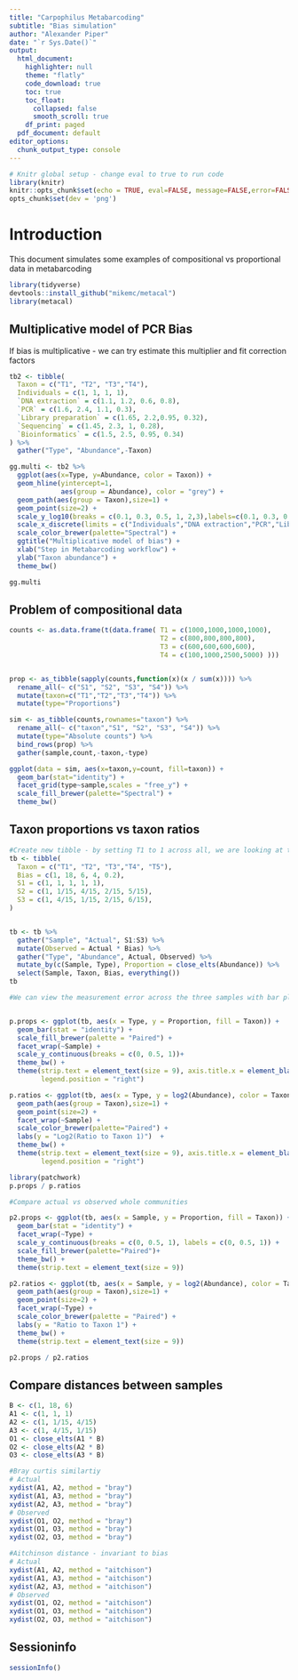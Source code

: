 ---
title: "Carpophilus Metabarcoding"
subtitle: "Bias simulation"
author: "Alexander Piper"
date: "`r Sys.Date()`"
output:
  html_document:
    highlighter: null
    theme: "flatly"
    code_download: true
    toc: true
    toc_float: 
      collapsed: false
      smooth_scroll: true
    df_print: paged    
  pdf_document: default
editor_options: 
  chunk_output_type: console
---

```{r setup, include=FALSE}
# Knitr global setup - change eval to true to run code
library(knitr)
knitr::opts_chunk$set(echo = TRUE, eval=FALSE, message=FALSE,error=FALSE, fig.show = "hold", fig.keep = "all")
opts_chunk$set(dev = 'png')
```

# Introduction

This document simulates some examples of compositional vs proportional data in metabarcoding

```{r load packages}
library(tidyverse)
devtools::install_github("mikemc/metacal")
library(metacal)
```

## Multiplicative model of PCR Bias

If bias is multiplicative - we can try estimate this multiplier and fit  correction factors
```{r multiplicative}
tb2 <- tibble(
  Taxon = c("T1", "T2", "T3","T4"),
  Individuals = c(1, 1, 1, 1),
  `DNA extraction` = c(1.1, 1.2, 0.6, 0.8),
  `PCR` = c(1.6, 2.4, 1.1, 0.3),
  `Library preparation` = c(1.65, 2.2,0.95, 0.32),
  `Sequencing` = c(1.45, 2.3, 1, 0.28),
  `Bioinformatics` = c(1.5, 2.5, 0.95, 0.34)
) %>%
  gather("Type", "Abundance",-Taxon) 

gg.multi <- tb2 %>%
  ggplot(aes(x=Type, y=Abundance, color = Taxon)) +
  geom_hline(yintercept=1,
             aes(group = Abundance), color = "grey") +
  geom_path(aes(group = Taxon),size=1) +
  geom_point(size=2) +
  scale_y_log10(breaks = c(0.1, 0.3, 0.5, 1, 2,3),labels=c(0.1, 0.3, 0.5, 1, 2,3))+
  scale_x_discrete(limits = c("Individuals","DNA extraction","PCR","Library preparation","Sequencing","Bioinformatics")) +
  scale_color_brewer(palette="Spectral") +
  ggtitle("Multiplicative model of bias") +
  xlab("Step in Metabarcoding workflow") +
  ylab("Taxon abundance") + 
  theme_bw()

gg.multi

```


## Problem of compositional data

```{r}
counts <- as.data.frame(t(data.frame( T1 = c(1000,1000,1000,1000),
                                      T2 = c(800,800,800,800),
                                      T3 = c(600,600,600,600),
                                      T4 = c(100,1000,2500,5000) )))


prop <- as_tibble(sapply(counts,function(x)(x / sum(x)))) %>%
  rename_all(~ c("S1", "S2", "S3", "S4")) %>%
  mutate(taxon=c("T1","T2","T3","T4")) %>%
  mutate(type="Proportions")  

sim <- as_tibble(counts,rownames="taxon") %>% 
  rename_all(~ c("taxon","S1", "S2", "S3", "S4")) %>% 
  mutate(type="Absolute counts") %>%
  bind_rows(prop) %>%
  gather(sample,count,-taxon,-type)

ggplot(data = sim, aes(x=taxon,y=count, fill=taxon)) +
  geom_bar(stat="identity") +
  facet_grid(type~sample,scales = "free_y") +
  scale_fill_brewer(palette="Spectral") + 
  theme_bw()

```


## Taxon proportions vs taxon ratios

```{r prop vs ratio}

#Create new tibble - by setting T1 to 1 across all, we are looking at the ratio to it
tb <- tibble(
  Taxon = c("T1", "T2", "T3","T4", "T5"), 
  Bias = c(1, 18, 6, 4, 0.2),
  S1 = c(1, 1, 1, 1, 1),
  S2 = c(1, 1/15, 4/15, 2/15, 5/15),
  S3 = c(1, 4/15, 1/15, 2/15, 6/15),
) 


tb <- tb %>%
  gather("Sample", "Actual", S1:S3) %>%
  mutate(Observed = Actual * Bias) %>%
  gather("Type", "Abundance", Actual, Observed) %>%
  mutate_by(c(Sample, Type), Proportion = close_elts(Abundance)) %>%
  select(Sample, Taxon, Bias, everything())
tb

#We can view the measurement error across the three samples with bar plots, as done in main text Figure 2, and also in terms of the ratios to Taxon 1:


p.props <- ggplot(tb, aes(x = Type, y = Proportion, fill = Taxon)) +
  geom_bar(stat = "identity") +
  scale_fill_brewer(palette = "Paired") +
  facet_wrap(~Sample) +
  scale_y_continuous(breaks = c(0, 0.5, 1))+ 
  theme_bw() +
  theme(strip.text = element_text(size = 9), axis.title.x = element_blank(),
        legend.position = "right")  

p.ratios <- ggplot(tb, aes(x = Type, y = log2(Abundance), color = Taxon)) +
  geom_path(aes(group = Taxon),size=1) +
  geom_point(size=2) +
  facet_wrap(~Sample) +
  scale_color_brewer(palette="Paired") +
  labs(y = "Log2(Ratio to Taxon 1)")  + 
  theme_bw() +
  theme(strip.text = element_text(size = 9), axis.title.x = element_blank(),
        legend.position = "right")

library(patchwork)
p.props / p.ratios

#Compare actual vs observed whole communities

p2.props <- ggplot(tb, aes(x = Sample, y = Proportion, fill = Taxon)) +
  geom_bar(stat = "identity") +
  facet_wrap(~Type) +
  scale_y_continuous(breaks = c(0, 0.5, 1), labels = c(0, 0.5, 1)) +
  scale_fill_brewer(palette="Paired")+ 
  theme_bw() +
  theme(strip.text = element_text(size = 9))

p2.ratios <- ggplot(tb, aes(x = Sample, y = log2(Abundance), color = Taxon)) +
  geom_path(aes(group = Taxon),size=1) +
  geom_point(size=2) +
  facet_wrap(~Type) +
  scale_color_brewer(palette = "Paired") +
  labs(y = "Ratio to Taxon 1") +
  theme_bw() +
  theme(strip.text = element_text(size = 9))

p2.props / p2.ratios
```


## Compare distances between samples

```{r distances}
B <- c(1, 18, 6)
A1 <- c(1, 1, 1)
A2 <- c(1, 1/15, 4/15)
A3 <- c(1, 4/15, 1/15)
O1 <- close_elts(A1 * B)
O2 <- close_elts(A2 * B)
O3 <- close_elts(A3 * B)

#Bray curtis similartiy
# Actual
xydist(A1, A2, method = "bray")
xydist(A1, A3, method = "bray")
xydist(A2, A3, method = "bray")
# Observed
xydist(O1, O2, method = "bray")
xydist(O1, O3, method = "bray")
xydist(O2, O3, method = "bray")

#Aitchinson distance - invariant to bias
# Actual
xydist(A1, A2, method = "aitchison")
xydist(A1, A3, method = "aitchison")
xydist(A2, A3, method = "aitchison")
# Observed
xydist(O1, O2, method = "aitchison")
xydist(O1, O3, method = "aitchison")
xydist(O2, O3, method = "aitchison")

```

## Sessioninfo
```{r sessioninfo}
sessionInfo()
```